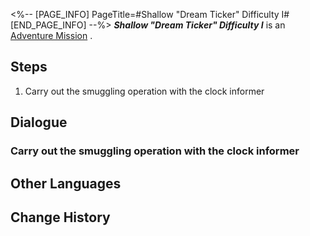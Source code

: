 <%-- [PAGE_INFO]
PageTitle=#Shallow "Dream Ticker" Difficulty I#
[END_PAGE_INFO] --%>
{{Stub|Dialogue.}}
{{Mission Infobox
|id            = 8020223
|title         = 
|image         = <!--Mission Shallow "Dream Ticker" Difficulty I.png-->
|type          = Adventure
|event_name    = 
|chapter       = 
|requirements  = 
|summary       = <!--official mission summary from Fate's Atlas-->
|characters    = Trailblazer
|startLocation = [[<!--starting world-->]] - [[<!--starting area-->]]
|world         = <!--starting world-->
|area          = <!--starting area-->
|prev          = 
|next          = 
|exp           = 
|credits       = 
|stellarJade   = 
|other         = 
}}
'''''Shallow "Dream Ticker" Difficulty I''''' is an [[Adventure Mission]]<!--in [world]-->.

==Steps==
# Carry out the smuggling operation with the clock informer

<!--
==Gameplay Notes==

--><!--
==Trial Character==

-->
==Dialogue==
{{Stub Dialogue}}
===Carry out the smuggling operation with the clock informer===
{{Mission Description|type=adventure|location=<!--to be added-->|Inmates from many areas have never tasted SoulGlad. Brother Hanu decides to use SoulGlad to assist these inmates, turning them into companions.}}
{{Dialogue Start}}
:{{tx}}
{{Dialogue End}}

==Other Languages==
{{Other Languages
|en   = Shallow "Dream Ticker" Difficulty I
|zhs  = 浅层「梦境迷钟」难度I
|zht  = 淺層「夢境迷鐘」難度I
|ja   = 表層夢境「夢境の迷い時計」難易度I
|ko   = 얕은 층 「꿈세계 시계」 난이도 I
|es   = Minutero onírico superficial, dificultad&nbsp;I
|fr   = Surface&nbsp;: «&nbsp;Horloge des rêves&nbsp;» difficulté&nbsp;I
|ru   = Верхний мир: Ходики Мира грёз I
|th   = "นาฬิกาในห้วงฝัน" ชั้นตื้น ระดับความยาก I
|vi   = "Đồng Hồ Mộng Mị" Tầng Cạn - Độ Khó I
|de   = Seicht „Traumuhr“ Schwierigkeitsgrad I
|id   = "Jam Dunia Mimpi" yang Dangkal: Tingkat Kesulitan I
|pt   = "Relógio Onírico" Raso Dificuldade I
}}

==Change History==
{{Change History|2.0}}
